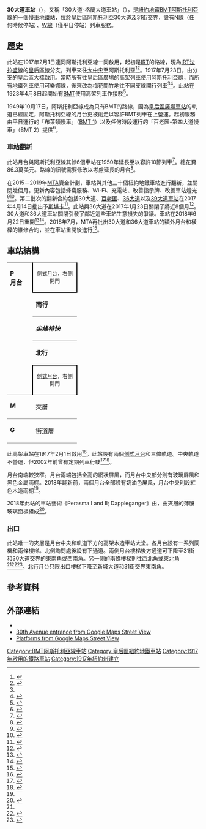 {{Infobox NYCS
| name = 30大道<br />{{lang|en|30th Avenue}}
| former = 30大道-格蘭大道
| font_color = black
| font_color_2 = black
| bg_color = #FFC800
| image = 30 Avenue Renovated BMT Astoria.jpg
| image_caption = 翻新後車站月台
| address = 紐約州紐約市皇后區30大道及31街
| borough = [[皇后區|皇后區]]
| locale = [[阿斯托里亞_(皇后區)|阿斯托利亞]]
| coordinates = {{coord|40.766859|N|73.921423|W|display=inline,title}}
| division = BMT
| line = [[BMT阿斯托利亞線|BMT阿斯托利亞線]]
| service = Astoria local
| connection = {{bus icon}} '''[[MTA區域巴士營運|MTA巴士]]'''：Q18、Q102
| platforms = 2個[[側式月台|側式月台]]
| tracks = 3條（2條使用中）
| structure = 高架
| open_date = {{start date and age|1917|02|1}}
| close_date = {{start date and age|2017|10|23}}（重建）
| rebuilt = {{start date and age|2018|06|22}}
| code = 003
| passengers = 4,694,548<ref name="2016-rider">{{NYCS const|riderref}}</ref>
| pass_year = 2016
| pass_percent = -1.1
| rank = 104
| next_north = {{NYCS next | station=阿斯托利亞林蔭路 | line=BMT阿斯托利亞線 | service=Astoria local}}
| next_south = {{NYCS next | station=百老匯 | line=BMT阿斯托利亞線 | service=Astoria local}}
| legend = {{NYCS infobox legend|alltimes}}{{NYCS infobox legend|weekdaysonly}}
}}

'''30大道車站'''（{{lang-en|30th Avenue station}}），又稱「30大道-格蘭大道車站」（{{lang-en|30th Avenue–Grand Avenue station}}），是[[紐約地鐵|紐約地鐵]][[BMT阿斯托利亞線|BMT阿斯托利亞線]]的一個慢車[[地鐵站|地鐵站]]，位於[[皇后區|皇后區]][[阿斯托里亞_(皇后區)|阿斯托利亞]]30大道及31街交界，設有[[紐約地鐵N線|N線]]（任何時候停站）、[[紐約地鐵W線|W線]]（僅平日停站）列車服務。
== 歷史 ==
此站在1917年2月1日連同阿斯托利亞線一同啟用，起初是[[跨區捷運公司|IRT]]的路線，現為[[IRT法拉盛線|IRT法拉盛線]]的[[IRT皇后區線|皇后區線]]分支，列車來往[[大中央車站_(IRT法拉盛線)|大中央]]至阿斯托利亞<ref name="AstoriaExtension2">{{cite web|url=https://www.newspapers.com/image/54438288/?terms=ditmars+boulevard+subway+station|title=First Train Runs On Elevated Line to Astoria Section|date=1917-02-01|via=[[Newspapers.com|Newspapers.com]]|accessdate=2015-06-29|newspaper=[[Brooklyn_Daily_Eagle|Brooklyn Daily Eagle]]|archive-date=2019-09-05|archive-url=https://web.archive.org/web/20190905063043/https://www.newspapers.com/image/54438288/?terms=ditmars+boulevard+subway+station|dead-url=no}}</ref><ref name=":02">{{Cite book|url=https://babel.hathitrust.org/cgi/pt?id=mdp.39015016416920;view=1up;seq=23|title=Annual report. 1916-1917.|last=|first=|publisher=Interborough Rapid Transit Company|year=1917|isbn=|location=New York|pages=|access-date=2019-08-21|archive-date=2018-09-29|archive-url=https://web.archive.org/web/20180929005320/https://babel.hathitrust.org/cgi/pt?id=mdp.39015016416920;view=1up;seq=23|dead-url=no}}</ref>。1917年7月23日，由{{link-en|IRT第二大道線|IRT Second Avenue Line}}分支的{{link-en|高架鐵路|Elevated railway}}[[皇后區大橋|皇后區大橋]]啟用。當時所有往皇后區廣場的高架列車使用阿斯托利亞線，而所有地鐵列車使用可樂娜線，後來改為梅花間竹地往不同支線開行列車<ref name=":02" /><ref>{{cite news|url=https://www.nytimes.com/1917/07/22/archives/subway-link-over-queensboro-bridge.html|title=Subway Link Over Queensboro Bridge|date=1917-07-22|newspaper=The New York Times|accessdate=2011-12-18|page=31|archive-date=2019-08-21|archive-url=https://web.archive.org/web/20190821081742/https://www.nytimes.com/1917/07/22/archives/subway-link-over-queensboro-bridge.html|dead-url=no}}</ref>。此站在1923年4月8日起開始有[[布魯克林-曼哈頓運輸股份有限公司|BMT]]使用高架列車作接駁<ref>{{cite news|url=https://www.nytimes.com/1923/04/08/archives/hylan-tells-how-he-would-relieve-subways-in-60-days-start-and-quit.html|title=Additional Subway Service to Borough of Queens|date=1923-04-08|newspaper=The New York Times|accessdate=2011-12-18|page=RE1|archive-date=2019-08-21|archive-url=https://web.archive.org/web/20190821081743/https://www.nytimes.com/1923/04/08/archives/hylan-tells-how-he-would-relieve-subways-in-60-days-start-and-quit.html|dead-url=no}}</ref>。

1949年10月17日，阿斯托利亞線成為只有BMT的路線，因為[[皇后區廣場車站|皇后區廣場車站]]的軌道已經固定，阿斯托利亞線的月台更被削走以容許BMT列車在上營運。起初服務由平日運行的「布萊頓慢車」（[[BMT_1|BMT 1]]）以及任何時段運行的「百老匯-第四大道慢車」（[[BMT_2|BMT 2]]）提供<ref>{{cite news|url=https://www.nytimes.com/1949/10/15/archives/direct-subway-runs-to-flushing-astoria.html|title=Direct Subway Runs to Flushing, Astoria|date=1949-10-15|newspaper=The New York Times|accessdate=2011-12-18|page=17|archive-date=2019-08-21|archive-url=https://web.archive.org/web/20190821081746/https://www.nytimes.com/1949/10/15/archives/direct-subway-runs-to-flushing-astoria.html|dead-url=no}}</ref>。

=== 車站翻新 ===
此站月台與阿斯托利亞線其餘6個車站在1950年延長至{{Convert|610|feet|meters}}以容許10節列車<ref>{{Cite book|url=https://books.google.com/books?id=98j0AAAAMAAJ&q=%22astoria+line%22+platform+extensions&dq=%22astoria+line%22+platform+extensions&hl=en&sa=X&ved=0ahUKEwi4kuGRubnXAhWB0iYKHV8WCLM4ChDoAQgsMAE|title=Bulletin|last=Association|first=General Contractors|date=1950|language=en|access-date=2019-08-21|archive-date=2019-09-18|archive-url=https://web.archive.org/web/20190918192324/https://books.google.com/books?id=98j0AAAAMAAJ&q=%22astoria+line%22+platform+extensions&dq=%22astoria+line%22+platform+extensions&hl=en&sa=X&ved=0ahUKEwi4kuGRubnXAhWB0iYKHV8WCLM4ChDoAQgsMAE|dead-url=no}}</ref>{{Rp|23}}。總花費86.3萬美元。路線的訊號需要修改以考慮延長的月台<ref>{{Cite book|url=https://books.google.com/books?id=TrocAQAAMAAJ&q=%22astoria+line%22+platform+extensions&dq=%22astoria+line%22+platform+extensions&hl=en&sa=X&ved=0ahUKEwiT49zIubnXAhWKTCYKHeGVASwQ6AEIKDAA|title=Proceedings ...|last=Transportation|first=New York (N Y. ) Board of|date=1950|language=en|access-date=2019-08-21|archive-date=2019-09-18|archive-url=https://web.archive.org/web/20190918192332/https://books.google.com/books?id=TrocAQAAMAAJ&q=%22astoria+line%22+platform+extensions&dq=%22astoria+line%22+platform+extensions&hl=en&sa=X&ved=0ahUKEwiT49zIubnXAhWKTCYKHeGVASwQ6AEIKDAA|dead-url=no}}</ref>{{Rp|633, 729}}。

在2015－2019年[[大都會運輸署|MTA]]資金計劃，車站與其他三十個紐約地鐵車站進行翻新，並關閉幾個月。更新內容包括蜂窩服務、Wi-Fi、充電站、改善指示牌、改善車站燈光<ref>{{cite web|url=http://gothamist.com/2016/01/08/subway_facelift_shutdown.php|title=MTA Will Completely Close 30 Subway Stations For Months-Long "Revamp"|publisher=Gothamist|accessdate=2016-07-18|date=2016-01-08|deadurl=yes|archiveurl=https://web.archive.org/web/20160801200338/http://gothamist.com/2016/01/08/subway_facelift_shutdown.php|archivedate=2016年8月1日}}</ref><ref>{{Cite web|url=https://www.governor.ny.gov/sites/governor.ny.gov/files/atoms/files/MTAStations.pdf|title=MTAStations|last=|first=|date=|website=governor.ny.gov|publisher=Government of the State of New York|access-date=2016-07-18|archive-date=2019-11-02|archive-url=https://web.archive.org/web/20191102093442/https://www.governor.ny.gov/sites/governor.ny.gov/files/atoms/files/MTAStations.pdf|dead-url=no}}</ref>。第二批次的翻新合約包括30大道、[[百老匯車站_(BMT阿斯托利亞線)|百老匯]]、[[36大道車站|36大道]]以及[[39大道車站_(BMT阿斯托利亞線)|39大道車站]]在2017年4月14日批出予[[斯堪卡|斯堪卡]]<ref>{{cite web|url=http://web.mta.info/mta/news/books/pdf/170424_1315_CPOC.pdf|title=Capital Program Oversight Committee Meeting|last=|first=|date=April 2017|website=mta.info|publisher=Metropolitan Transportation Authority|page=17|access-date=2017-04-24|archive-date=2018-10-05|archive-url=https://web.archive.org/web/20181005195730/http://web.mta.info/mta/news/books/pdf/170424_1315_CPOC.pdf|dead-url=no}}</ref>。此站與36大道在2017年1月23日關閉了將近8個月<ref>{{Cite web|url=https://www.dnainfo.com/new-york/20170914/astoria/nw-subway-station-closures-30th-avenue-36th-avenue-oct-23-mta-renovations|title=2 Astoria Subway Stations to Close for 8 Months on Oct. 23, MTA Says|last=Evelly|first=Jeanmarie|date=2017-09-14|website=DNAinfo New York|archive-url=https://web.archive.org/web/20170915114624/https://www.dnainfo.com/new-york/20170914/astoria/nw-subway-station-closures-30th-avenue-36th-avenue-oct-23-mta-renovations|archive-date=2017-09-15|dead-url=yes|access-date=2017-09-15}}</ref>。30大道和36大道車站關閉引發了鄰近這些車站生意損失的爭議。車站在2018年6月22日重開<ref>{{cite web|url=https://astoriapost.com/mta-30th-and-36th-avenue-subway-stations-on-schedule-to-reopen-late-june|title=MTA: 30th and 36th Avenue Subway Stations on Schedule to Reopen Late June|date=2018-05-22|website=Astoria Post|access-date=2018-06-04|archive-date=2020-11-09|archive-url=https://web.archive.org/web/20201109021551/https://astoriapost.com/mta-30th-and-36th-avenue-subway-stations-on-schedule-to-reopen-late-june|dead-url=no}}</ref><ref>{{Cite web|url=http://www.mta.info/press-release/nyc-transit/broadway-39-av-nw-stations-undergo-extensive-repairs-renovations|title=Broadway & 39 Av NW Stations to Undergo Extensive Repairs & Renovations|last=|first=|date=2018-06-08|website=www.mta.info|publisher=Metropolitan Transportation Authority|language=en|archive-url=https://web.archive.org/web/20180612141944/http://www.mta.info/press-release/nyc-transit/broadway-39-av-nw-stations-undergo-extensive-repairs-renovations|archive-date=2018-06-12|dead-url=no|access-date=2018-06-08}}</ref>。2018年7月，MTA再批出30大道和36大道車站的額外月台和橫樑的維修合約，並在車站重開後進行<ref name="MTA-Transit-Jul2018">{{Cite web|url=http://web.mta.info/mta/news/books/pdf/180723_1030_Transit.pdf|title=Transit & Bus Committee Meeting|date=2018-07-23|publisher=[[Metropolitan_Transportation_Authority|Metropolitan Transportation Authority]]|pages=194–195|accessdate=2018-07-23|archive-date=2019-04-24|archive-url=https://web.archive.org/web/20190424014452/http://web.mta.info/mta/news/books/pdf/180723_1030_Transit.pdf|dead-url=no}}</ref>。

== 車站結構 ==
{{Stack|float=right|
{{Routemap
|title=軌道配置圖
|title-bg=#{{NYCS color|Broadway}}
|title-color=black
|style=margin-left:10px;margin-top:10px;float:right;
|legend =track
|map=
uSTR!~MFADEg\uSTR!~MFADEg\uSTR!~MFADEg ~~ ~~ ~~往[[阿斯托利亞林蔭路車站_(BMT阿斯托利亞線)|阿斯托利亞林蔭路]]
uSTRf\uSTR\uSTRg
uSTR!~BSr\uSTR\uSTR!~BSl
uSTR!~BSr\uSTR\uSTR!~BSl
uSTR!~BSr\uSTR\uSTR!~BSl
uSTR!~BSr\uSTR\uSTR!~BSl
uSTRf\uSTR\uSTRg
uSTR!~MFADEf\uSTR!~MFADEf\uSTR!~MFADEf ~~ ~~ ~~往[[百老匯車站_(BMT阿斯托利亞線)|百老匯]]
}}
}}
{|cellspacing=0 cellpadding=3
|style="border-top:solid 1px gray;border-bottom:solid 1px gray;vertical-align:top;" width=50 rowspan=5|'''P<br>月台'''
|style="border-top:solid 1px gray;border-right:solid 2px black;border-left:solid 2px black;border-bottom:solid 2px black;text-align:center;" colspan=2|<small>[[側式月台|側式月台]]，右側開門</small>
|-
|style="border-bottom:solid 1px gray;" width=100|<span style="background-color:#{{NYCS color|yellow}}">'''南行'''</span>
|style="border-bottom:solid 1px gray;" width=600|{{arrow|L}} [[File:NYCS-bull-trans-N.svg|纽约地铁N线]] 往[[康尼島-斯提威爾大道車站|康尼島-斯提威爾大道]]<small>（[[36大道車站_(BMT阿斯托利亞線)|36大道]]）</small><br>{{arrow|L}} [[File:NYCS-bull-trans-W.svg|纽约地铁W线]] 平日往[[白廳街-南碼頭車站_(BMT百老匯線)|白廳街-南碼頭]]<small>（36大道）</small>
|-
|style="border-bottom:solid 1px gray;" width=100|'''''尖峰特快'''''
|style="border-bottom:solid 1px gray;" width=600|無定期服務
|-
|<span style="background-color:#{{NYCS color|yellow}}">'''北行'''</span>
|{{arrow|R}} [[File:NYCS-bull-trans-N.svg|纽约地铁N线]] （平日[[File:NYCS-bull-trans-W.svg|纽约地铁W线]]） 往[[阿斯托利亞-迪特馬斯林蔭路車站_(BMT阿斯托利亞線)|阿斯托利亞-迪特馬斯林蔭路]]<small>（總站）</small>
|-
|style="border-top:solid 2px black;border-right:solid 2px black;border-left:solid 2px black;border-bottom:solid 1px gray;text-align:center;" colspan=2|<small>[[側式月台|側式月台]]，右側開門</small>
|-
| style="vertical-align:top;" |'''M'''
| style="vertical-align:top;" |夾層
| style="vertical-align:top;" |往出入口、車站詢問處、MetroCard自動售票機
|-
|style="border-top:solid 1px gray;border-bottom:solid 1px gray;vertical-align:top;vertical-align:top;" width=50|'''G'''
|style="border-top:solid 1px gray;border-bottom:solid 1px gray;vertical-align:top;vertical-align:top;" width=100|街道層
|style="border-top:solid 1px gray;border-bottom:solid 1px gray;vertical-align:top;vertical-align:top;" width=600|出入口
|}
此高架車站在1917年2月1日啟用<ref name=AstoriaExtension>{{cite web|title=First Train Runs On Elevated Line to Astoria Section|url=https://www.newspapers.com/image/54438288/?terms=ditmars+boulevard+subway+station|via=[[Newspapers.com|Newspapers.com]]|publisher=[[Brooklyn_Daily_Eagle|Brooklyn Daily Eagle]]|accessdate=2015-06-29|date=1917-02-01|archive-date=2019-09-05|archive-url=https://web.archive.org/web/20190905063043/https://www.newspapers.com/image/54438288/?terms=ditmars+boulevard+subway+station|dead-url=no}}</ref>。此站設有兩個[[側式月台|側式月台]]和三條軌道。中央軌道不營運，但2002年前曾有定期列車行駛<ref>{{Cite web|title = www.nycsubway.org: BMT Astoria Line|url = http://www.nycsubway.org/wiki/BMT_Astoria_Line|website = www.nycsubway.org|access-date = 2016-02-19|archive-date = 2020-11-30|archive-url = https://web.archive.org/web/20201130041204/https://www.nycsubway.org/wiki/BMT_Astoria_Line|dead-url = no}}</ref><ref name=":0">{{Cite web|title = 30 Avenue-Grand Avenue (N,Q) - The SubwayNut|url = http://www.subwaynut.com/bmt/30n/index.php|website = www.subwaynut.com|access-date = 2016-02-19|first = Jeremiah|last = Cox|archive-date = 2020-07-06|archive-url = https://web.archive.org/web/20200706134819/http://subwaynut.com/bmt/30n/index.php|dead-url = yes}}</ref>。

月台南端較狹窄。月台兩端包括全高的網狀屏風，而月台中央部分則有玻璃屏風和黑色金屬雨棚。2018年翻新前，兩個月台全部設有奶油色屏風，月台中央則設紅色木造雨棚<ref name=":0"/>。

2018年此站的車站藝術《Perasma I and II; Dappleganger》由{{link-en|斯提芬·威斯霍爾|Stephen Westfall}}，由夾層的薄膜玻璃面板組成<ref>{{cite web | title=Astoria subway stations reopen after 8-month redesign | website=am New York | date=2018-06-22 | url=https://www.amny.com/transit/astoria-subway-stations-1.19356502 | access-date=2018-06-25 | archive-date=2020-09-24 | archive-url=https://web.archive.org/web/20200924065427/https://www.amny.com/transit/astoria-subway-stations-1.19356502/ | dead-url=no }}</ref>。

=== 出口 ===
此站唯一的夾層是月台中央和軌道下方的高架木造車站大堂。各月台設有一系列閘機和兩條樓梯。北側詢問處後設有下通道。兩側月台樓梯後方通道可下降至31街和30大道交界的東南角或西南角。另一側的兩條樓梯則往西北角或東北角<ref name=":0" /><ref>{{Cite web |title=N Train |url=http://www.stationreporter.net/ntrain.htm |date=2012-02-04 |access-date=2016-02-19 |deadurl=yes |archiveurl=https://web.archive.org/web/20120204051427/http://www.stationreporter.net/ntrain.htm |archivedate=2012-02-04 }}</ref><ref name=maps>{{cite web|title=MTA Neighborhood Maps: Astoria|url=http://web.mta.info/maps/neighborhoods/qns/Q1_Astoria_2015.pdf|publisher=[[Metropolitan_Transportation_Authority|Metropolitan Transportation Authority]]|accessdate=2015-09-27|date=2015|archive-date=2018-11-23|archive-url=https://web.archive.org/web/20181123153318/http://web.mta.info/maps/neighborhoods/qns/Q1_Astoria_2015.pdf|dead-url=no}}</ref>。北行月台只限出口樓梯下降至新城大道和31街交界東南角。

== 參考資料 ==
{{Reflist|30em}}

== 外部連結 ==
* {{Commonscat-inline|30th Avenue (BMT Astoria Line)}}
* [https://maps.google.com/?ie=UTF8&ll=40.76668,-73.921584&spn=0,0.013314&z=17&layer=c&cbll=40.767057,-73.921271&panoid=aQYGaP-5kYW_F698AAh4cg&cbp=12,166.96,,0,7.25 30th Avenue entrance from Google Maps Street View]{{Wayback|url=https://maps.google.com/?ie=UTF8&ll=40.76668,-73.921584&spn=0,0.013314&z=17&layer=c&cbll=40.767057,-73.921271&panoid=aQYGaP-5kYW_F698AAh4cg&cbp=12,166.96,,0,7.25 |date=20121112013440 }}
* [https://www.google.com/maps/@40.7665176,-73.9216537,3a,75y,76.32h,87.03t/data=!3m8!1e1!3m6!1s-VTyC-Nvst9E%2FV42Z-_Lp5tI%2FAAAAAAAAK8Q%2F63luoRUTzHwae6TYMWAPSim9DZIDEodHgCLIB!2e4!3e11!6s%2F%2Flh4.googleusercontent.com%2F-VTyC-Nvst9E%2FV42Z-_Lp5tI%2FAAAAAAAAK8Q%2F63luoRUTzHwae6TYMWAPSim9DZIDEodHgCLIB%2Fw203-h100-p-k-no%2F!7i9728!8i4864!4m3!8m2!3m1!1e1!6m1!1e1 Platforms from Google Maps Street View]

{{紐約地鐵N線}}
{{紐約地鐵W線}}

{{DEFAULTSORT:30th Avenue (Bmt Astoria Line)}}
[[Category:BMT阿斯托利亞線車站|Category:BMT阿斯托利亞線車站]]
[[Category:皇后區紐約地鐵車站|Category:皇后區紐約地鐵車站]]
[[Category:1917年啟用的鐵路車站|Category:1917年啟用的鐵路車站]]
[[Category:1917年紐約州建立|Category:1917年紐約州建立]]